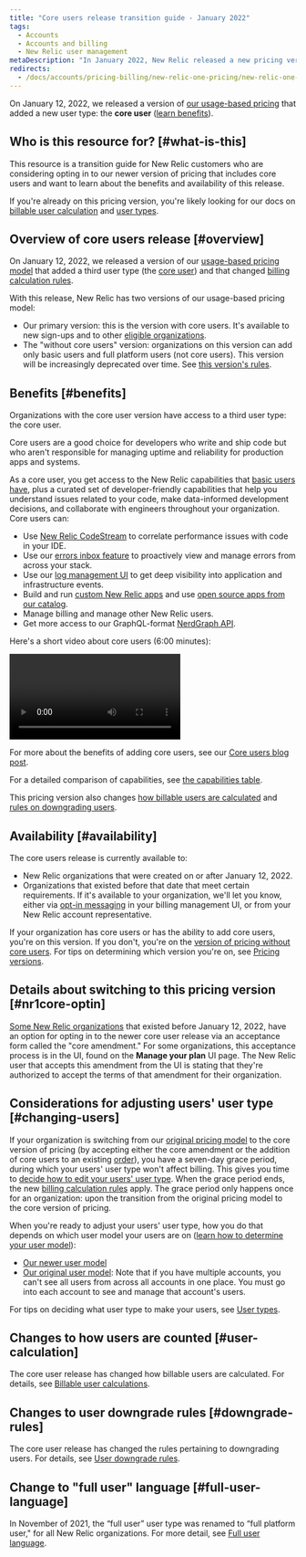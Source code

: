 ```yaml
---
title: "Core users release transition guide - January 2022"
tags:
  - Accounts
  - Accounts and billing
  - New Relic user management
metaDescription: "In January 2022, New Relic released a new pricing version that included a new user type: core users."
redirects: 
  - /docs/accounts/pricing-billing/new-relic-one-pricing/new-relic-one-pricing-details
---
```


On January 12, 2022, we released a version of [our usage-based pricing](/docs/accounts/accounts-billing/new-relic-one-pricing-billing/new-relic-one-pricing-billing) that added a new user type: the **core user** ([learn benefits](#benefits)).

## Who is this resource for? [#what-is-this]

This resource is a transition guide for New Relic customers who are considering opting in to our newer version of pricing that includes core users and want to learn about the benefits and availability of this release.

If you're already on this pricing version, you're likely looking for our docs on [billable user calculation](/docs/accounts/accounts-billing/new-relic-one-pricing-billing/user-count-billing) and [user types](/docs/accounts/accounts-billing/new-relic-one-user-management/user-type).

## Overview of core users release [#overview]

On January 12, 2022, we released a version of our [usage-based pricing model](/docs/accounts/accounts-billing/new-relic-one-pricing-billing/new-relic-one-pricing-billing) that added a third user type (the [core user](#benefits)) and that changed [billing calculation rules](/docs/accounts/accounts-billing/new-relic-one-pricing-billing/user-count-billing).

With this release, New Relic has two versions of our usage-based pricing model:

* Our primary version: this is the version with core users. It's available to new sign-ups and to other [eligible organizations](#availability).
* The "without core users" version: organizations on this version can add only basic users and full platform users (not core users). This version will be increasingly deprecated over time. See [this version's rules](/docs/accounts/accounts-billing/new-relic-one-pricing-billing/user-count-billing#non-core).

## Benefits [#benefits]

Organizations with the core user version have access to a third user type: the core user.

Core users are a good choice for developers who write and ship code but who aren't responsible for managing uptime and reliability for production apps and systems.

As a core user, you get access to the New Relic capabilities that [basic users have](/docs/accounts/accounts-billing/new-relic-one-user-management/user-type), plus a curated set of developer-friendly capabilities that help you understand issues related to your code, make data-informed development decisions, and collaborate with engineers throughout your organization. Core users can:

* Use [New Relic CodeStream](/docs/codestream/start-here/new-relic-codestream-quick-start) to correlate performance issues with code in your IDE.
* Use our [errors inbox feature](/docs/errors-inbox/errors-inbox) to proactively view and manage errors from across your stack.
* Use our [log management UI](/docs/logs/get-started/get-started-log-management) to get deep visibility into application and infrastructure events.
* Build and run [custom New Relic apps](/docs/new-relic-one/use-new-relic-one/build-new-relic-one/build-custom-new-relic-one-application) and use [open source apps from our catalog](https://opensource.newrelic.com/nerdpacks).
* Manage billing and manage other New Relic users.
* Get more access to our GraphQL-format [NerdGraph API](/docs/apis/nerdgraph/get-started/introduction-new-relic-nerdgraph).

Here's a short video about core users (6:00 minutes):

<Video
  id="UAkAsGBfm_s"
  type="youtube"
/>

For more about the benefits of adding core users, see our [Core users blog post](https://newrelic.com/blog/nerdlog/core-user-usage-pricing).

For a detailed comparison of capabilities, see [the capabilities table](/docs/accounts/accounts-billing/new-relic-one-user-management/user-type#user-type-capabilities).

This pricing version also changes [how billable users are calculated](/docs/accounts/accounts-billing/new-relic-one-pricing-billing/user-count-billing#user-calculation) and [rules on downgrading users](/docs/accounts/accounts-billing/new-relic-one-pricing-billing/user-count-billing#downgrade-rules).

## Availability [#availability]

The core users release is currently available to:

* New Relic organizations that were created on or after January 12, 2022.
* Organizations that existed before that date that meet certain requirements. If it's available to your organization, we'll let you know, either via [opt-in messaging](#nr1core-optin) in your billing management UI, or from your New Relic account representative.

If your organization has core users or has the ability to add core users, you're on this version. If you don't, you're on the [version of pricing without core users](#overview). For tips on determining which version you're on, see [Pricing versions](/docs/accounts/accounts-billing/new-relic-one-pricing-billing/user-count-billing#pricing-versions).

## Details about switching to this pricing version [#nr1core-optin]

[Some New Relic organizations](#availability) that existed before January 12, 2022, have an option for opting in to the newer core user release via an acceptance form called the "core amendment." For some organizations, this acceptance process is in the UI, found on the **Manage your plan** UI page. The New Relic user that accepts this amendment from the UI is stating that they're authorized to accept the terms of that amendment for their organization.

## Considerations for adjusting users' user type [#changing-users]

If your organization is switching from our [original pricing model](/docs/accounts/original-accounts-billing/product-pricing/product-based-pricing) to the core version of pricing (by accepting either the core amendment or the addition of core users to an existing [order](/docs/licenses/license-information/product-definitions/new-relic-one-pricing-definitions/#order)), you have a seven-day grace period, during which your users' user type won't affect billing. This gives you time to [decide how to edit your users' user type](/docs/accounts/accounts-billing/new-relic-one-user-management/user-type/#choose-user-type). When the grace period ends, the new [billing calculation rules](/docs/accounts/accounts-billing/new-relic-one-pricing-billing/user-count-billing) apply. The grace period only happens once for an organization: upon the transition from the original pricing model to the core version of pricing.

When you're ready to adjust your users' user type, how you do that depends on which user model your users are on ([learn how to determine your user model](/docs/accounts/original-accounts-billing/original-users-roles/overview-user-models)):

* [Our newer user model](/docs/accounts/accounts-billing/new-relic-one-user-management/user-management-ui-and-tasks/#edit-user-type)
* [Our original user model](/docs/accounts/original-accounts-billing/original-users-roles/users-roles-original-user-model/#update-user-type): Note that if you have multiple accounts, you can't see all users from across all accounts in one place. You must go into each account to see and manage that account's users.

For tips on deciding what user type to make your users, see [User types](/docs/accounts/accounts-billing/new-relic-one-user-management/user-type).

## Changes to how users are counted [#user-calculation]

The core user release has changed how billable users are calculated. For details, see [Billable user calculations](/docs/accounts/accounts-billing/new-relic-one-pricing-billing/user-count-billing#user-count).

## Changes to user downgrade rules [#downgrade-rules]

The core user release has changed the rules pertaining to downgrading users. For details, see [User downgrade rules](/docs/accounts/accounts-billing/new-relic-one-pricing-billing/user-count-billing#user-downgrade-rules).

## Change to "full user" language [#full-user-language]

In November of 2021, the “full user” user type was renamed to “full platform user," for all New Relic organizations. For more detail, see [Full user language](/docs/accounts/accounts-billing/new-relic-one-user-management/user-type#full-user-language).
